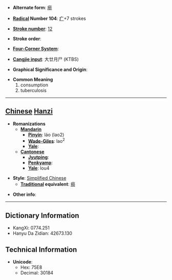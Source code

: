 * '''Alternate form''': [[癆]]

* '''[[Wiktionary:Chinese radical index| Radical]] Number 104''': [[Wiktionary:Chinese radical index 疒|疒]]+7 strokes

* '''[[Wiktionary:Chinese total strokes index|Stroke number]]''': [[Wiktionary:Chinese total strokes index 12|12]]

* '''Stroke order''': 

* '''[[Wiktionary:Chinese four corner index|Four-Corner System]]''': 

* '''[[Wiktionary:Chinese Cangjie index|Cangjie input]]''': 大廿月尸 (KTBS)

* '''Graphical Significance and Origin''': 

* '''Common Meaning'''
*#consumption
*# tuberculosis


----

== [[Chinese]] [[Hanzi]] ==

* '''Romanizations'''
** '''[[Mandarin]]'''
*** '''[[Pinyin]]''': láo (lao2)
*** '''[[Wade-Giles]]''': lao<sup>2</sup>
*** '''[[Yale]]''': 
** '''[[Cantonese]]'''
*** '''[[Jyutping]]''':
*** '''[[Penkyamp]]''': 
*** '''[[Yale]]''': lou4

* '''Style''': [[Simplified Chinese]] 
** '''[[Traditional Chinese|Traditional]] equivalent''': [[癆]]

* '''Other info''': 

----

== Dictionary Information ==

* KangXi: 0774.251
* Hanyu Da Zidian: 42673.130

== Technical Information ==

* '''Unicode''':
** Hex: 75E8
** Decimal: 30184